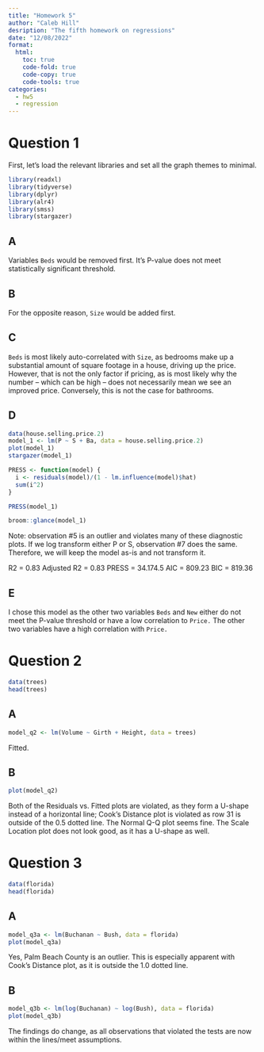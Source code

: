 ```yaml
---
title: "Homework 5"
author: "Caleb Hill"
desription: "The fifth homework on regressions"
date: "12/08/2022"
format:
  html: 
    toc: true
    code-fold: true
    code-copy: true
    code-tools: true
categories:
  - hw5
  - regression
---
```


# Question 1

First, let's load the relevant libraries and set all the graph themes to minimal.

```r
library(readxl)
library(tidyverse)
library(dplyr)
library(alr4)
library(smss)
library(stargazer)
```

## A

Variables `Beds` would be removed first. It's P-value does not meet statistically significant threshold.

## B

For the opposite reason, `Size` would be added first.

## C

`Beds` is most likely auto-correlated with `Size`, as bedrooms make up a substantial amount of square footage in a house, driving up the price. However, that is not the only factor if pricing, as is most likely why the number -- which can be high -- does not necessarily mean we see an improved price. Conversely, this is not the case for bathrooms.

## D

```r
data(house.selling.price.2)
model_1 <- lm(P ~ S + Ba, data = house.selling.price.2)
plot(model_1)
stargazer(model_1)
```

```r
PRESS <- function(model) {
  i <- residuals(model)/(1 - lm.influence(model)$hat)
  sum(i^2)
}

PRESS(model_1)
```

```r
broom::glance(model_1)
```

Note: observation #5 is an outlier and violates many of these diagnostic plots. If we log transform either P or S, observation #7 does the same. Therefore, we will keep the model as-is and not transform it.

R2 = 0.83
Adjusted R2 = 0.83
PRESS = 34.174.5
AIC = 809.23
BIC = 819.36

## E

I chose this model as the other two variables `Beds` and `New` either do not meet the P-value threshold or have a low correlation to `Price.` The other two variables have a high correlation with `Price.`

# Question 2

```r
data(trees)
head(trees)
```

## A

```r
model_q2 <- lm(Volume ~ Girth + Height, data = trees)
```

Fitted.

## B

```r
plot(model_q2)
```

Both of the Residuals vs. Fitted plots are violated, as they form a U-shape instead of a horizontal line; Cook's Distance plot is violated as row 31 is outside of the 0.5 dotted line. The Normal Q-Q plot seems fine. The Scale Location plot does not look good, as it has a U-shape as well.

# Question 3

```r
data(florida)
head(florida)
```

## A

```r
model_q3a <- lm(Buchanan ~ Bush, data = florida)
plot(model_q3a)
```

Yes, Palm Beach County is an outlier. This is especially apparent with Cook's Distance plot, as it is outside the 1.0 dotted line.

## B

```r
model_q3b <- lm(log(Buchanan) ~ log(Bush), data = florida)
plot(model_q3b)
```

The findings do change, as all observations that violated the tests are now within the lines/meet assumptions.


